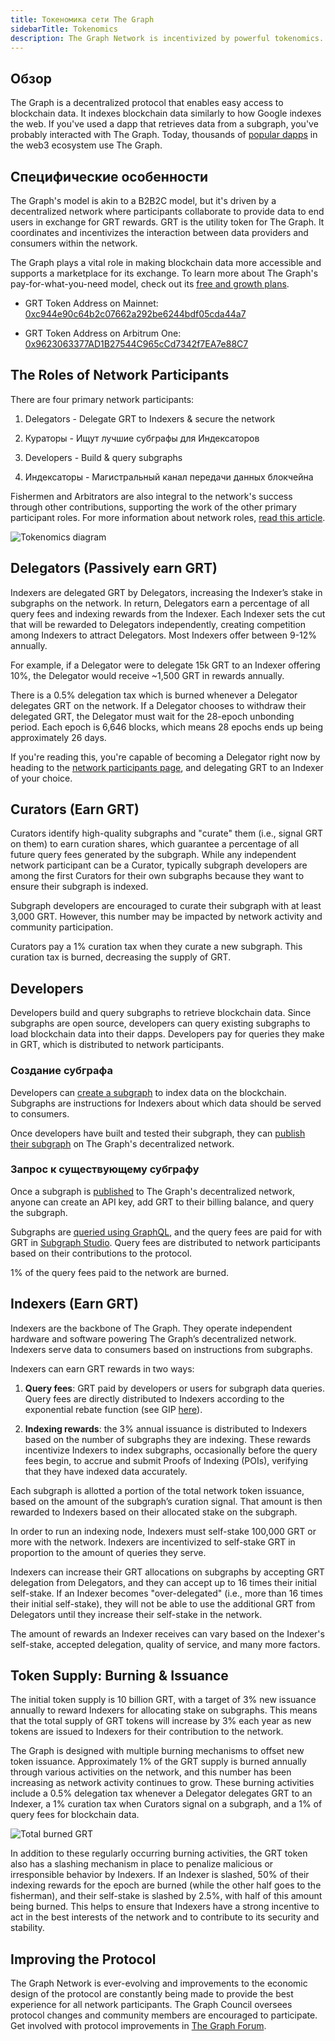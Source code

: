 ```yaml
---
title: Токеномика сети The Graph
sidebarTitle: Tokenomics
description: The Graph Network is incentivized by powerful tokenomics. Here’s how GRT, The Graph’s native work utility token, works.
---
```


## Обзор

The Graph is a decentralized protocol that enables easy access to blockchain data. It indexes blockchain data similarly to how Google indexes the web. If you've used a dapp that retrieves data from a subgraph, you've probably interacted with The Graph. Today, thousands of [popular dapps](https://thegraph.com/explorer) in the web3 ecosystem use The Graph.

## Специфические особенности

The Graph's model is akin to a B2B2C model, but it's driven by a decentralized network where participants collaborate to provide data to end users in exchange for GRT rewards. GRT is the utility token for The Graph. It coordinates and incentivizes the interaction between data providers and consumers within the network.

The Graph plays a vital role in making blockchain data more accessible and supports a marketplace for its exchange. To learn more about The Graph's pay-for-what-you-need model, check out its [free and growth plans](/subgraphs/billing/).

- GRT Token Address on Mainnet: [0xc944e90c64b2c07662a292be6244bdf05cda44a7](https://etherscan.io/token/0xc944e90c64b2c07662a292be6244bdf05cda44a7)

- GRT Token Address on Arbitrum One: [0x9623063377AD1B27544C965cCd7342f7EA7e88C7](https://arbiscan.io/token/0x9623063377ad1b27544c965ccd7342f7ea7e88c7)

## The Roles of Network Participants

There are four primary network participants:

1. Delegators - Delegate GRT to Indexers & secure the network

2. Кураторы - Ищут лучшие субграфы для Индексаторов

3. Developers - Build & query subgraphs

4. Индексаторы - Магистральный канал передачи данных блокчейна

Fishermen and Arbitrators are also integral to the network's success through other contributions, supporting the work of the other primary participant roles. For more information about network roles, [read this article](https://thegraph.com/blog/the-graph-grt-token-economics/).

![Tokenomics diagram](/img/updated-tokenomics-image.png)

## Delegators (Passively earn GRT)

Indexers are delegated GRT by Delegators, increasing the Indexer’s stake in subgraphs on the network. In return, Delegators earn a percentage of all query fees and indexing rewards from the Indexer. Each Indexer sets the cut that will be rewarded to Delegators independently, creating competition among Indexers to attract Delegators. Most Indexers offer between 9-12% annually.

For example, if a Delegator were to delegate 15k GRT to an Indexer offering 10%, the Delegator would receive ~1,500 GRT in rewards annually.

There is a 0.5% delegation tax which is burned whenever a Delegator delegates GRT on the network. If a Delegator chooses to withdraw their delegated GRT, the Delegator must wait for the 28-epoch unbonding period. Each epoch is 6,646 blocks, which means 28 epochs ends up being approximately 26 days.

If you're reading this, you're capable of becoming a Delegator right now by heading to the [network participants page](https://thegraph.com/explorer/participants/indexers), and delegating GRT to an Indexer of your choice.

## Curators (Earn GRT)

Curators identify high-quality subgraphs and "curate" them (i.e., signal GRT on them) to earn curation shares, which guarantee a percentage of all future query fees generated by the subgraph. While any independent network participant can be a Curator, typically subgraph developers are among the first Curators for their own subgraphs because they want to ensure their subgraph is indexed.

Subgraph developers are encouraged to curate their subgraph with at least 3,000 GRT. However, this number may be impacted by network activity and community participation.

Curators pay a 1% curation tax when they curate a new subgraph. This curation tax is burned, decreasing the supply of GRT.

## Developers

Developers build and query subgraphs to retrieve blockchain data. Since subgraphs are open source, developers can query existing subgraphs to load blockchain data into their dapps. Developers pay for queries they make in GRT, which is distributed to network participants.

### Создание субграфа

Developers can [create a subgraph](/developing/creating-a-subgraph/) to index data on the blockchain. Subgraphs are instructions for Indexers about which data should be served to consumers.

Once developers have built and tested their subgraph, they can [publish their subgraph](/subgraphs/developing/publishing/publishing-a-subgraph/) on The Graph's decentralized network.

### Запрос к существующему субграфу

Once a subgraph is [published](/subgraphs/developing/publishing/publishing-a-subgraph/) to The Graph's decentralized network, anyone can create an API key, add GRT to their billing balance, and query the subgraph.

Subgraphs are [queried using GraphQL](/subgraphs/querying/introduction/), and the query fees are paid for with GRT in [Subgraph Studio](https://thegraph.com/studio/). Query fees are distributed to network participants based on their contributions to the protocol.

1% of the query fees paid to the network are burned.

## Indexers (Earn GRT)

Indexers are the backbone of The Graph. They operate independent hardware and software powering The Graph’s decentralized network. Indexers serve data to consumers based on instructions from subgraphs.

Indexers can earn GRT rewards in two ways:

1. **Query fees**: GRT paid by developers or users for subgraph data queries. Query fees are directly distributed to Indexers according to the exponential rebate function (see GIP [here](https://forum.thegraph.com/t/gip-0051-exponential-query-fee-rebates-for-indexers/4162)).

2. **Indexing rewards**: the 3% annual issuance is distributed to Indexers based on the number of subgraphs they are indexing. These rewards incentivize Indexers to index subgraphs, occasionally before the query fees begin, to accrue and submit Proofs of Indexing (POIs), verifying that they have indexed data accurately.

Each subgraph is allotted a portion of the total network token issuance, based on the amount of the subgraph’s curation signal. That amount is then rewarded to Indexers based on their allocated stake on the subgraph.

In order to run an indexing node, Indexers must self-stake 100,000 GRT or more with the network. Indexers are incentivized to self-stake GRT in proportion to the amount of queries they serve.

Indexers can increase their GRT allocations on subgraphs by accepting GRT delegation from Delegators, and they can accept up to 16 times their initial self-stake. If an Indexer becomes "over-delegated" (i.e., more than 16 times their initial self-stake), they will not be able to use the additional GRT from Delegators until they increase their self-stake in the network.

The amount of rewards an Indexer receives can vary based on the Indexer's self-stake, accepted delegation, quality of service, and many more factors.

## Token Supply: Burning & Issuance

The initial token supply is 10 billion GRT, with a target of 3% new issuance annually to reward Indexers for allocating stake on subgraphs. This means that the total supply of GRT tokens will increase by 3% each year as new tokens are issued to Indexers for their contribution to the network.

The Graph is designed with multiple burning mechanisms to offset new token issuance. Approximately 1% of the GRT supply is burned annually through various activities on the network, and this number has been increasing as network activity continues to grow. These burning activities include a 0.5% delegation tax whenever a Delegator delegates GRT to an Indexer, a 1% curation tax when Curators signal on a subgraph, and a 1% of query fees for blockchain data.

![Total burned GRT](/img/total-burned-grt.jpeg)

In addition to these regularly occurring burning activities, the GRT token also has a slashing mechanism in place to penalize malicious or irresponsible behavior by Indexers. If an Indexer is slashed, 50% of their indexing rewards for the epoch are burned (while the other half goes to the fisherman), and their self-stake is slashed by 2.5%, with half of this amount being burned. This helps to ensure that Indexers have a strong incentive to act in the best interests of the network and to contribute to its security and stability.

## Improving the Protocol

The Graph Network is ever-evolving and improvements to the economic design of the protocol are constantly being made to provide the best experience for all network participants. The Graph Council oversees protocol changes and community members are encouraged to participate. Get involved with protocol improvements in [The Graph Forum](https://forum.thegraph.com/).
